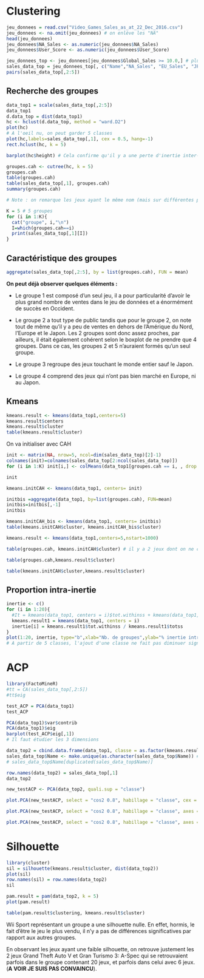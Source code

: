 # Clustering

```r
jeu_donnees = read.csv("Video_Games_Sales_as_at_22_Dec_2016.csv")
jeu_donnees <- na.omit(jeu_donnees) # on enlève les "NA"
head(jeu_donnees)
jeu_donnees$NA_Sales <- as.numeric(jeu_donnees$NA_Sales)
jeu_donnees$User_Score <- as.numeric(jeu_donnees$User_Score)
```

```r
jeu_donnees_top <- jeu_donnees[jeu_donnees$Global_Sales >= 10.0,] # plus de 15 millions de ventes
sales_data_top = jeu_donnees_top[, c("Name","NA_Sales", "EU_Sales", "JP_Sales", "Other_Sales")]
pairs(sales_data_top[,2:5])
```

## Recherche des groupes

```r
data_top1 = scale(sales_data_top[,2:5])
data_top1
d.data_top = dist(data_top1)
hc <- hclust(d.data_top, method = "ward.D2")
plot(hc)
# A l'oeil nu, on peut garder 5 classes
plot(hc,labels=sales_data_top[,1], cex = 0.5, hang=-1)
rect.hclust(hc, k = 5)
```

```r
barplot(hc$height) # Cela confirme qu'il y a une perte d'inertie inter-classe significative dès lorsqu'on passe de 5 à 4 classes, or on veut la maximiser
```

```r
groupes.cah <- cutree(hc, k = 5)
groupes.cah
table(groupes.cah)
table(sales_data_top[,1], groupes.cah)
summary(groupes.cah)

# Note : on remarque les jeux ayant le même nom (mais sur différentes plateformes) appartiennent aux mêmes groupes
```

```r
K = 5 # 5 groupes
for (i in 1:K){ 
  cat("groupe", i,"\n")
  I=which(groupes.cah==i)
  print(sales_data_top[,1][I]) 
}
```

## Caractéristique des groupes

```r
aggregate(sales_data_top[,2:5], by = list(groupes.cah), FUN = mean)
```

**On peut déjà observer quelques éléments :**

-   Le groupe 1 est composé d'un seul jeu, il a pour particularité d'avoir le plus grand nombre de ventes dans le jeu de données et a énormément de succès en Occident.

-   Le groupe 2 a tout type de public tandis que pour le groupe 2, on note tout de même qu'il y a peu de ventes en dehors de l'Amérique du Nord, l'Europe et le Japon. Les 2 groupes sont donc assez proches, par ailleurs, il était également cohérent selon le boxplot de ne prendre que 4 groupes. Dans ce cas, les groupes 2 et 5 n'auraient formés qu'un seul groupe.

-   Le groupe 3 regroupe des jeux touchant le monde entier sauf le Japon.

-   Le groupe 4 comprend des jeux qui n'ont pas bien marché en Europe, ni au Japon.

## Kmeans

```r
kmeans.result <- kmeans(data_top1,centers=5)
kmeans.result$centers
kmeans.result$cluster
table(kmeans.result$cluster)
```

On va initialiser avec CAH

```r
init <- matrix(NA, nrow=5, ncol=dim(sales_data_top)[2]-1)
colnames(init)=colnames(sales_data_top[2:ncol(sales_data_top)])
for (i in 1:K) init[i,] <- colMeans(data_top1[groupes.cah == i, , drop = FALSE])

init

kmeans.initCAH <- kmeans(data_top1, centers= init)
```

```r
initbis =aggregate(data_top1, by=list(groupes.cah), FUN=mean)
initbis=initbis[,-1]
initbis
```

```r
kmeans.initCAH_bis <- kmeans(data_top1, centers= initbis)
table(kmeans.initCAH$cluster, kmeans.initCAH_bis$cluster)
```

```r
kmeans.result <- kmeans(data_top1,centers=5,nstart=1000)
```

```r
table(groupes.cah, kmeans.initCAH$cluster) # il y a 2 jeux dont on ne connait pas le groupe exact 
```

```r
table(groupes.cah,kmeans.result$cluster)
```

```r
table(kmeans.initCAH$cluster,kmeans.result$cluster)
```

## Proportion intra-inertie

```r
inertie <- c()
for (i in 1:20){
  #It = kmeans(data_top1, centers = i)$tot.withinss + kmeans(data_top1, centers = i)$betweenss
  kmeans.result1 = kmeans(data_top1, centers = i)
  inertie[i] = kmeans.result1$tot.withinss / kmeans.result1$totss
}
plot(1:20, inertie, type="b",xlab="Nb. de groupes",ylab="% inertie intra")
# A partir de 5 classes, l'ajout d'une classe ne fait pas diminuer significativement la proportion d'inertie intra, donc, on peut laisser à 5 classes.
```

# ACP

```r
library(FactoMineR)
#tt = CA(sales_data_top[,2:5]) 
#tt$eig
```

```r
test_ACP = PCA(data_top1)
test_ACP
```

```r
PCA(data_top1)$var$contrib
PCA(data_top1)$eig
barplot(test_ACP$eig[,1])
# Il faut étudier les 3 dimensions
```

```r
data_top2 = cbind.data.frame(data_top1, classe = as.factor(kmeans.result$cluster))
sales_data_top$Name <- make.unique(as.character(sales_data_top$Name)) # La solution pour éviter les duplications !
# sales_data_top$Name[duplicated(sales_data_top$Name)]

row.names(data_top2) = sales_data_top[,1]
data_top2
```

```r
new_testACP <- PCA(data_top2, quali.sup = "classe")
```

```r
plot.PCA(new_testACP, select = "cos2 0.8", habillage = "classe", cex = 0.7)
```

```r
plot.PCA(new_testACP, select = "cos2 0.8", habillage = "classe", axes = c(2,3), cex = 0.7)
```

```r
plot.PCA(new_testACP, select = "cos2 0.8", habillage = "classe", axes = c(1,3), cex = 0.7)
```

# Silhouette

```r
library(cluster)
sil = silhouette(kmeans.result$cluster, dist(data_top2))
plot(sil)
row.names(sil) = row.names(data_top2)
sil
```

```r
pam.result = pam(data_top2, k = 5)
plot(pam.result)
```

```r
table(pam.result$clustering, kmeans.result$cluster)
```

Wii Sport représentant un groupe a une silhouette nulle. En effet, hormis, le fait d'être le jeu le plus vendu, il n'y a pas de différences significatives par rapport aux autres groupes.

En observant les jeux ayant une faible silhouette, on retrouve justement les 2 jeux Grand Theft Auto V et Gran Turismo 3: A-Spec qui se retrouvaient parfois dans le groupe contenant 20 jeux, et parfois dans celui avec 6 jeux. (**A VOIR JE SUIS PAS CONVAINCU**).
